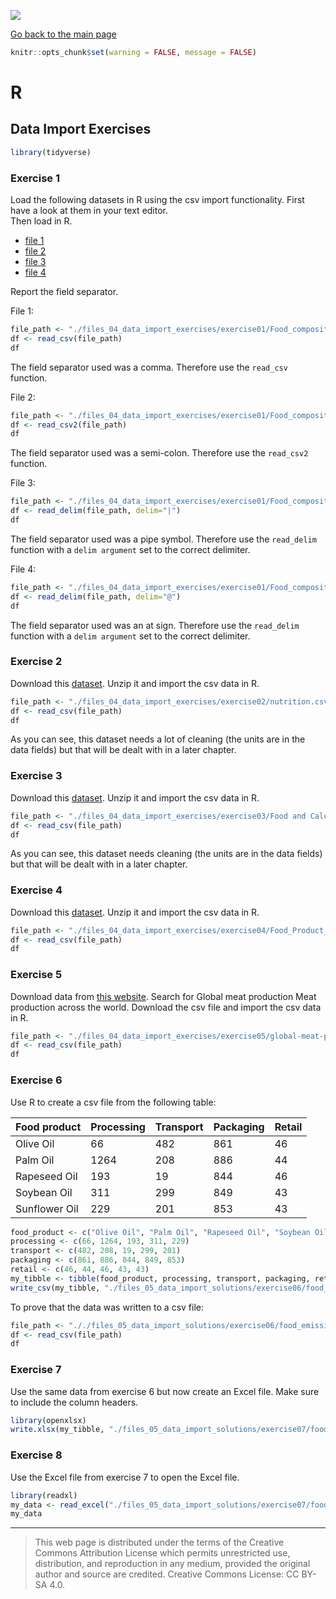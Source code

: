![](../hanze/hanze.png)

[Go back to the main page](../index.html)

```r
knitr::opts_chunk$set(warning = FALSE, message = FALSE) 
```

# R

## Data Import Exercises

```r
library(tidyverse)
```

### Exercise 1

Load the following datasets in R using the csv import functionality. First have a look at them in your text editor.  
Then load in R.  

- [file 1](./files_04_data_import_exercises/exercise01/Food_composition_1.csv)  
- [file 2](./files_04_data_import_exercises/exercise01/Food_composition_2.csv)  
- [file 3](./files_04_data_import_exercises/exercise01/Food_composition_3.csv)  
- [file 4](./files_04_data_import_exercises/exercise01/Food_composition_4.csv)  

Report the field separator.

File 1:

```r
file_path <- "./files_04_data_import_exercises/exercise01/Food_composition_1.csv"
df <- read_csv(file_path)
df
```

The field separator used was a comma. Therefore use the `read_csv` function.

File 2:

```r
file_path <- "./files_04_data_import_exercises/exercise01/Food_composition_2.csv"
df <- read_csv2(file_path)
df
```

The field separator used was a semi-colon. Therefore use the `read_csv2` function.

File 3:

```r
file_path <- "./files_04_data_import_exercises/exercise01/Food_composition_3.csv"
df <- read_delim(file_path, delim="|")
df
```

The field separator used was a pipe symbol. Therefore use the `read_delim` function with a `delim argument` set to the correct delimiter.

File 4:

```r
file_path <- "./files_04_data_import_exercises/exercise01/Food_composition_4.csv"
df <- read_delim(file_path, delim="@")
df
```

The field separator used was an at sign. Therefore use the `read_delim` function with a `delim argument` set to the correct delimiter.

### Exercise 2

Download this [dataset](https://www.kaggle.com/datasets/trolukovich/nutritional-values-for-common-foods-and-products).
Unzip it and import the csv data in R.

```r
file_path <- "./files_04_data_import_exercises/exercise02/nutrition.csv"
df <- read_csv(file_path)
df
```

As you can see, this dataset needs a lot of cleaning (the units are in the data fields) but that will be dealt with in a later chapter.

### Exercise 3

Download this [dataset](https://www.kaggle.com/datasets/vaishnavivenkatesan/food-and-their-calories).
Unzip it and import the csv data in R.

```r
file_path <- "./files_04_data_import_exercises/exercise03/Food and Calories - Sheet1.csv"
df <- read_csv(file_path)
df
```

As you can see, this dataset needs cleaning (the units are in the data fields) but that will be dealt with in a later chapter.

### Exercise 4

Download this [dataset](https://www.kaggle.com/datasets/amandaroseknudsen/foodproductemissions?resource=download).
Unzip it and import the csv data in R.

```r
file_path <- "./files_04_data_import_exercises/exercise04/Food_Product_Emissions.csv"
df <- read_csv(file_path)
df
```

### Exercise 5

Download data from [this website](https://ourworldindata.org/meat-production).
Search for Global meat production
Meat production across the world.
Download the csv file and import the csv data in R.

```r
file_path <- "./files_04_data_import_exercises/exercise05/global-meat-production.csv"
df <- read_csv(file_path)
df
```

### Exercise 6

Use R to create a csv file from the following table:

| Food product  | Processing | Transport | Packaging | Retail |
|---------------|------------|-----------|-----------|--------|
| Olive Oil     | 66         | 482       | 861       | 46     |
| Palm Oil      | 1264       | 208       | 886       | 44     |
| Rapeseed Oil  | 193        | 19        | 844       | 46     |
| Soybean Oil   | 311        | 299       | 849       | 43     |
| Sunflower Oil | 229        | 201       | 853       | 43     |


```r
food_product <- c("Olive Oil", "Palm Oil", "Rapeseed Oil", "Soybean Oil", "Sunflower Oil")
processing <- c(66, 1264, 193, 311, 229) 
transport <- c(482, 208, 19, 299, 201)
packaging <- c(861, 886, 844, 849, 853)
retail <- c(46, 44, 46, 43, 43)
my_tibble <- tibble(food_product, processing, transport, packaging, retail)
write_csv(my_tibble, "./files_05_data_import_solutions/exercise06/food_emission_data.csv")
```

To prove that the data was written to a csv file:

```r
file_path <- "././files_05_data_import_solutions/exercise06/food_emission_data.csv"
df <- read_csv(file_path)
df
```

### Exercise 7

Use the same data from exercise 6 but now create an Excel file. Make sure to include the column headers.

```r
library(openxlsx)
write.xlsx(my_tibble, "./files_05_data_import_solutions/exercise07/food_emission_data.xlsx", colNames = TRUE)
```


### Exercise 8

Use the Excel file from exercise 7 to open the Excel file.

```r
library(readxl)
my_data <- read_excel("./files_05_data_import_solutions/exercise07/food_emission_data.xlsx")
my_data
```

---


>This web page is distributed under the terms of the Creative Commons Attribution License which permits unrestricted use, distribution, and reproduction in any medium, provided the original author and source are credited.
>Creative Commons License: CC BY-SA 4.0.

